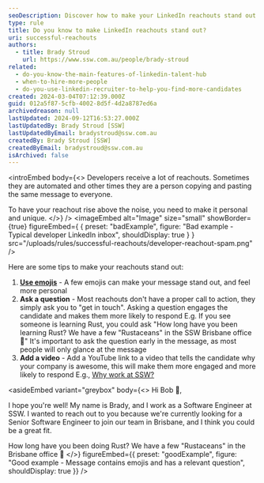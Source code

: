 ```yaml
---
seoDescription: Discover how to make your LinkedIn reachouts stand out with personalized and engaging tips.
type: rule
title: Do you know to make LinkedIn reachouts stand out?
uri: successful-reachouts
authors:
  - title: Brady Stroud
    url: https://www.ssw.com.au/people/brady-stroud
related:
  - do-you-know-the-main-features-of-linkedin-talent-hub
  - when-to-hire-more-people
  - do-you-use-linkedin-recruiter-to-help-you-find-more-candidates
created: 2024-03-04T07:12:39.000Z
guid: 012a5f87-5cfb-4002-8d5f-4d2a8787ed6a
archivedreason: null
lastUpdated: 2024-09-12T16:53:27.000Z
lastUpdatedBy: Brady Stroud [SSW]
lastUpdatedByEmail: bradystroud@ssw.com.au
createdBy: Brady Stroud [SSW]
createdByEmail: bradystroud@ssw.com.au
isArchived: false
---
```


<introEmbed
  body={<>
Developers receive a lot of reachouts. Sometimes they are automated and other times they are a person copying and pasting the same message to everyone.

To have your reachout rise above the noise, you need to make it personal and unique.
  </>}
/>
<imageEmbed
  alt="Image"
  size="small"
  showBorder={true}
  figureEmbed={ {
    preset: "badExample",
    figure: "Bad example - Typical developer LinkedIn inbox",
    shouldDisplay: true
  } }
  src="/uploads/rules/successful-reachouts/developer-reachout-spam.png"
/>

Here are some tips to make your reachouts stand out:

1. **[Use emojis](/use-emojis)** - A few emojis can make your message stand out, and feel more personal
2. **Ask a question** - Most reachouts don't have a proper call to action, they simply ask you to "get in touch". Asking a question engages the candidate and makes them more likely to respond
E.g. If you see someone is learning Rust, you could ask "How long have you been learning Rust? We have a few "Rustaceans" in the SSW Brisbane office 🦀"
It's important to ask the question early in the message, as most people will only glance at the message
3. **Add a video** - Add a YouTube link to a video that tells the candidate why your company is awesome, this will make them more engaged and more likely to respond
   E.g., [Why work at SSW?](https://www.youtube.com/watch?v=tWuutobJtdg)

<asideEmbed
  variant="greybox"
  body={<>
    Hi Bob 👋,

I hope you're well! My name is Brady, and I work as a Software Engineer at SSW. I wanted to reach out to you because we're currently looking for a Senior Software Engineer to join our team in Brisbane, and I think you could be a great fit.

How long have you been doing Rust?
We have a few "Rustaceans" in the Brisbane office 🦀
  </>}
  figureEmbed={{
    preset: "goodExample",
    figure: "Good example - Message contains emojis and has a relevant question",
    shouldDisplay: true
  }}
/>
